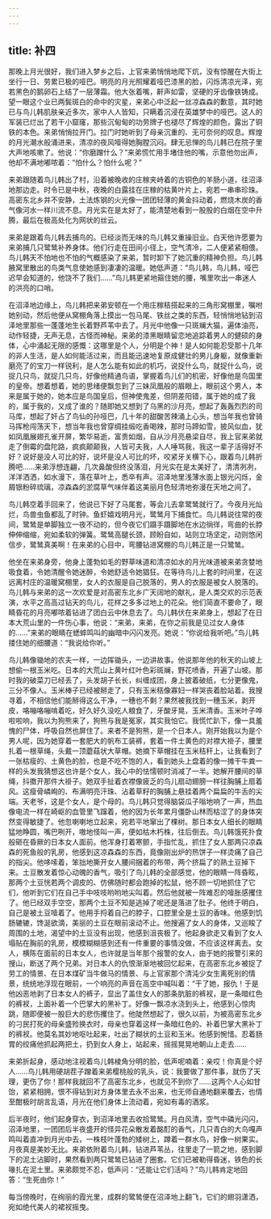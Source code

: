 ```yaml
---
---
---
```

title: 补四
---




那晚上月光很好，我们进入梦乡之后，上官来弟悄悄地爬下炕，没有惊醒在大街上坐行一日、劳累已极的哑巴。明亮的月光照耀着哑巴漆黑的脸，闪烁清凉光泽，宛若黑色的鹅卵石上结了一层薄霜。他大张着嘴，鼾声如雷，坚硬的牙齿像铁铸成。望一眼这个业已两鬓斑白的命中的灾星，来弟心中泛起一丝凉森森的歉意，其时她已与鸟儿韩肌肤亲近多次，家中人人皆知，只瞒着沉浸在英雄梦中的哑巴。这人的军装已烂出了若干小窟窿，那些沉甸甸的功劳牌子也褪尽了辉煌的颜色，露出了铜铁的本色。来弟悄悄拉开门。拉门时她听到了母亲沉重的、无可奈何的叹息。辉煌的月光潮水般涌进来，清凉的夜风噎得她胸膛沉闷。肆无忌惮的鸟儿韩已在院子里大声地咳嗽了。他说：“你磨蹭什么？”来弟慌忙用手堵住他的嘴，示意他勿出声，他却不满地嘟哝着：“怕什么？怕什么呢？”

来弟跟随着鸟儿韩出了村，沿着被晚收的庄稼夹峙着的古铜色的羊肠小道，往沼泽地那边走。时令已是中秋，夜晚的白露挂在庄稼的枯黄叶片上，宛若一串串珍珠。高密东北乡并不安静，土法炼钢的火光像一团团轻薄的黄金抖动着，燃烧木炭的香气像河水一样川流不息。月光实在是太好了，能清楚地看到一股股的白烟在空中升腾，最后在极高处化为网状的丝云。

来弟是跟着鸟儿韩去捕鸟的。已经淡而无味的鸟儿韩又重操旧业。白天他许愿要为来弟捕几只鹭鸶补养身体。他们行走在田间小径上，空气清冷，二人便紧紧相偎。鸟儿韩天不怕地也不怕的气概感染了来弟，暂时卸下了她沉重的精神负担。鸟儿韩腋窝里散出的鸟类气息使她感到凄凄的温暖。她低声道：“鸟儿韩，鸟儿韩，哑巴迟早会知道的，他饶不了我们……”鸟儿韩更紧地箍住她的腰，嘴里吹出一串迷人的洪亮的口哨。

在沼泽地边缘上，鸟儿韩把来弟安顿在一个用庄稼秸搭起来的三角形窝棚里，嘱咐她别动，然后他便从窝棚角落上摸出一包马尾、铁丝之类的东西，轻悄悄地钻到沼泽地里那些一蓬蓬地生长着野芦苇中去了。月光中他像一只斑斓大猫，遍体油亮，动作轻捷，无声无息，古怪而神秘。来弟的漆黑眼睛留恋地追踪着男人的健硕的身体，心中涌起无限的感慨：这哪里是个人，分明是个神！是人如何能忍受那十几年的非人生活，是人如何能活过来，而且能迅速地复原成健壮的男儿身躯，就像重新磨亮了的宝刀一样锐利，是人怎么能有如此的机巧，说捉什么鸟，就捉什么鸟，说捉几只鸟，就捉几只鸟，好像他精通鸟语，掌握着鸟儿们的机密，好像他是鸟国里的皇帝。想着想着，她的思绪便飘忽到了三妹凤凰般的眉眼上，眼前这个男人，本来是属于她的，她本应是鸟国皇后，但神使鬼差，但阴差阳错，属于她的成了我的，属于我的，又成了谁的？随即她又想到了乌黑的沙月亮，想起了轰轰烈烈的司马库，想起了奸占了鸟仙的孙哑巴，几十年的甜酸苦辣涌上心头，想当年我也曾骑马挥枪闯荡天下，想当年我也曾穿绸挂缎吃香喝辣，那时马蹄如雪，披风似血，犹如凤凰展翅孔雀开屏，繁华易逝，富贵如烟，自从沙月亮悬梁自尽，我上官来弟就走了倒霉的盘陀路，疯疯颠颠我，人皆可夫我，人人唾骂我，我这一辈子活得好不好？说好是没人可比的好，说坏是没人可比的坏，咬紧牙关横下心，跟着鸟儿韩折腾吧……来弟浮想连翩，几次鼻酸但终没落泪，月光实在是太美好了，清清冽冽，洋洋洒洒，如水漫下，落在草叶上，悉卒有声。沼泽地里浅薄水面上银光闪烁，金屑银粉碎琉璃，凉森森的淤腐草气味伴着这美丽月色轻清地弥漫在天地之间了。

鸟儿韩空着手回来了，他说已下好了马尾套，等会儿去拿鹭鸶就行了。今夜月光灿烂，鸟兽虫鱼都乱了时钟。鱼虾嬉戏明月光，鹭鸶月下捕食忙。鸟儿韩说往常的夜间，鹭鸶是单脚独立一夜不动的，但今夜它们蹑手蹑脚地在水边徜徉，弯曲的长脖伸伸缩缩，宛如柔软的弹簧。鹭鸶高腿长颈，顾盼自如，站则立场坚定，动则悠闲信步，鹭鸶真美啊！在来弟的心目中，弯腰钻进窝棚的鸟儿韩正是一只鹭鸶。

他坐在来弟身旁，他身上蓬勃如毛的野草味道和清凉如水的月光味道被来弟贪婪地吸食着，令她清醒令她迷醉，令她舒适令她猖狂。在等待鸟儿上套的时间里，在这远离村庄的温暖窝棚里，女人的衣服是自己脱落的，男人的衣服是被女人脱落的。鸟儿韩与来弟的这一次欢爱是对高密东北乡广天阔地的献礼，是人类交欢的示范表演，水平之高高过钻天的鸟儿，花样之多多过地上的花朵。他们简直不要命了，眼睛昏花的月亮嘟哝着钻进了团白云中休息去了。鸟儿韩伏在来弟身上，想起了在日本大荒山里的一件伤心事，他说：“来弟，来弟，在你之前我是见过女人身体的……”来弟的眼睛在蟋蟀鸣叫的幽暗中闪闪发亮。她说：“你说给我听吧。”鸟儿韩搂住她的细腰道：“我说给你听。”

鸟儿韩像锄地的农夫一样，一边挥锄头，一边讲故事。他说那年他的秋天的山坡上想偷一根玉米吃。日本的大荒山上黄叶红叶色彩斑斓，野花喷香，开遍了山坡。那时我的破菜刀已经丢了，头发胡子长长，纠缠成团，身上披着破纸，七分更像鬼，三分不像人。玉米棒子已经被掰走了，只有玉米秸像寡妇一样哭丧着脸站着。我搜寻着，不相信他们能掰得这么干净，一穗也不剩？果然被我找到一穗玉米，剥开皮，咯嘣咯嘣啃着吃，好久好久没吃人粮食了，牙酸牙晃，玉米清香。玉米叶子哗啦啦响，我以为狗熊来了，狗熊与我是冤家，其实我怕它。我慌忙趴下，像一具羞愧的尸体，呼吸自然也屏住了。来者不是狗熊，是一个日本人。刚开始我以为是个男人呢，因为她穿着一套肥大的帆布工装裤，套着一件土黄色的对襟大褂子，腰里扎着一根草绳，头戴一顶蘑菇状大草帽。她摘下草帽挂在玉米秸秆上，让我看到了一张枯瘦的、土黄色的脸，也是不吃不饱的人，看到她头上盘着的像一摊干牛粪一样的头发我猜想这也许是个女人，我心中的怯懦顿时消减了一半。她解开腰间的草绳，抖擞开那件大褂子。她双手扯着衣襟像疲乏的鸟儿扇动翅膀一样往胸脯上扇着风。这瘦骨嶙峋的、布满明亮汗珠、沾着草籽的胸脯上悬挂着两个扁扁的牛舌的尖端。天老爷，这是个女人，是个母的。鸟儿韩只觉得脑袋瓜子嗡地响了一声，热血像电流一样在崎岖的血管里飞蹿着，他的因为长年累月僵卧山林而枯涩了的身体突然变得敏捷了。他忽喇喇地立起来，宛若平地窜出了棵树。那日本女人细长的眼睛猛地睁圆，嘴巴咧开，嗷地怪叫一声，便如枯木朽株，往后倒去。鸟儿韩饿死扑食般砸在昏厥的日本女人面前。他浑身打着寒颤，手指忙乱，抓住了女人那两只凉森森的死鱼般的乳房，他感到这凉森森的东西，竟像刚出炉的热饼子一样烫痛了自己的指尖。他哆嗦着，笨拙地撕开女人腰间捆着的布带，两个挤扁了的熟土豆掉下来。土豆散发着惊心动魄的香气，吸引了鸟儿韩的全部感觉，他的眼睛一阵昏眩，那两个土豆恍若两个调皮的、仿佛随时都会跑掉的松鼠，他不顾一切地抓住了它们，他听到它们在自己手中吱吱哟哟地尖叫着。然后他就被一阵难忍的噎胀感攫住了。他已经双手空空，那两个土豆不知是逃掉了呢还是落进了肚子。他终于明白，自己是被土豆噎着了。他用手捋着自己的脖子，口腔里全是土豆的香味。他感到饥肠辘辘，馋涎欲滴，美丽的土豆在眼前滚动不止。他搜遍了女人的身体，又巡睃了周围的土地，渴望中的土豆没有出现，他感到沮丧极了。他起身欲走又看到了女人塌贴在胸前的乳房，模模糊糊感到还有一件重要的事情没做，不应该这样离去。女人，横陈在面前的日本女人，也许就是当年那个报警的女人，由于她的报警引来的搜山，断送了两个兄弟。对日本人的仇恨渐渐地被回忆起来，在高密东北乡被捉了劳工的情景、在日本煤矿当牛做马的情景、与上官家那个清沌少女生离死别的情景，统统地浮现在眼前，一个响亮的声音在高空中喊叫着：“干了她，报仇！于是他凶恶地剥了日本女人的裤子，显出了盖住女人的那条肮脏的裤衩，是一条暗红色的裤衩，上面补着一个巴掌大的黑补丁。好像一飘凉水浇到头上，他感到心惊肉跳，随即便被一股巨大的悲伤攫住了。他陡然想起了，很久以前，为被高密东北乡的刁民打死的母亲盛殓换衣时，母亲也穿着这样一条暗红色的、补着巴掌大黑补丁的裤衩。他莫名其妙地呕吐起来，吐出了糊状的土豆和玉米。他感到惋惜。忍着肠胃的绞痛他抓起两把土，扔到女人身上，站起来，摇摇晃晃地朝山上走去……

来弟折起身，感动地注视着鸟儿韩棱角分明的脸，低声呢喃着：亲哎！你真是个好人……鸟儿韩用硬胡茬子蹭着来弟樱桃般的乳头，说：我要做了那件事，就伤了天理，更伤了你！那样我就回不了高密东北乡，也就见不到你了……这两个人心如甘饴，紧紧相拥，恨不得钻到对方身体里去永不出来，也无师自通地翻来覆去，也情至酣极时胡言乱语，月光在他们身体上流动着，宛如有毒的酒浆。

后半夜时，他们起身穿衣，到沼泽地里去收拾鹭鸶。月白风清，空气中磷光闪闪，沼泽地里，一团团后半夜盛开的怪异花朵散发着酩酊的香气，几只青白的大鸟嘎声鸣叫着直冲到月光中去，一株枝叶蓬勃的矮树上，蹲着一群水鸟，好像一树果实。月夜真是美妙无比。来弟依附着鸟儿韩，钻进芦苇丛，往里走了一箭之地，感到脚下的泥土沾脚时，果然看到两只鹭鸶已钻进了圈套。它们已被勒得昏迷，铁色的长喙扎在泥土里。来弟颇觉不忍，低声问：“还能让它们活吗？”鸟儿韩肯定地回答：“生死由你！”

每当傍晚时，在绚丽的霞光里，成群的鹭鸶便在沼泽地上翻飞，它们的翅羽潇洒，宛如绝代美人的裙衩摇曳。